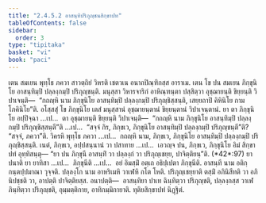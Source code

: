 ```yaml
---
title: "2.4.5.2 อาสนฺทิปริภุญฺชนสิกฺขาปท"
tableOfContents: false
sidebar:
  order: 3
type: "tipitaka"
basket: "vi"
book: "paci"
---
```



<DynamicBreadcrumb />

<Division number="982" book="paci">

<Paragraph number="3002" book="paci">
เตน สมเยน พุทฺโธ ภควา สาวตฺถิยํ วิหรติ เชตวเน อนาถปิณฺฑิกสฺส อาราเม. เตน โข ปน สมเยน ภิกฺขุนิโย อาสนฺทิมฺปิ ปลฺลงฺกมฺปิ ปริภุญฺชนฺติ. มนุสฺสา วิหารจาริกํ อาหิณฺฑนฺตา ปสฺสิตฺวา อุชฺฌายนฺติ ขิยฺยนฺติ วิปาเจนฺติ—  “กถญฺหิ นาม ภิกฺขุนิโย อาสนฺทิมฺปิ ปลฺลงฺกมฺปิ ปริภุญฺชิสฺสนฺติ, เสยฺยถาปิ คิหินิโย กามโภคินิโย”ติ.
</Paragraph>

<Paragraph number="3003" book="paci">
อโสฺสสุํ โข ภิกฺขุนิโย เตสํ มนุสฺสานํ อุชฺฌายนฺตานํ ขิยฺยนฺตานํ วิปาเจนฺตานํ. ยา ตา ภิกฺขุนิโย อปฺปิจฺฉา …เป…  ตา อุชฺฌายนฺติ ขิยฺยนฺติ วิปาเจนฺติ—  “กถญฺหิ นาม ภิกฺขุนิโย อาสนฺทิมฺปิ ปลฺลงฺกมฺปิ ปริภุญฺชิสฺสนฺตี”ติ …เป…  “สจฺจํ กิร, ภิกฺขเว, ภิกฺขุนิโย อาสนฺทิมฺปิ ปลฺลงฺกมฺปิ ปริภุญฺชนฺตี”ติ? “สจฺจํ, ภควา”ติ. วิครหิ พุทฺโธ ภควา …เป…  กถญฺหิ นาม, ภิกฺขเว, ภิกฺขุนิโย อาสนฺทิมฺปิ ปลฺลงฺกมฺปิ ปริภุญฺชิสฺสนฺติ. เนตํ, ภิกฺขเว, อปฺปสนฺนานํ วา ปสาทาย …เป…  เอวญฺจ ปน, ภิกฺขเว, ภิกฺขุนิโย อิมํ สิกฺขาปทํ อุทฺทิสนฺตุ—
</Paragraph>

</Division>
<Division number="983" book="paci">

<Paragraph number="3004" book="paci">
<Emphasis>“ยา ปน ภิกฺขุนี อาสนฺทิํ วา ปลฺลงฺกํ วา ปริภุญฺเชยฺย, ปาจิตฺติยนฺ”</Emphasis>ติ. (*42*:<Emphasis>97</Emphasis>)
</Paragraph>

</Division>
<Division number="984" book="paci">

<Paragraph number="3005" book="paci">
<Emphasis>ยา ปนา</Emphasis>ติ ยา ยาทิสา …เป…  <Emphasis>ภิกฺขุนี</Emphasis>ติ …เป…  อยํ อิมสฺมิํ อตฺเถ อธิปฺเปตา ภิกฺขุนีติ.
</Paragraph>

<Paragraph number="3006" book="paci">
<Emphasis>อาสนฺที</Emphasis> นาม อติกฺกนฺตปฺปมาณา วุจฺจติ.
</Paragraph>

<Paragraph number="3007" book="paci">
<Emphasis>ปลฺลงฺโก</Emphasis> นาม อาหริเมหิ วาเฬหิ กโต โหติ.
</Paragraph>

<Paragraph number="3008" book="paci">
<Emphasis>ปริภุญฺเชยฺยา</Emphasis>ติ ตสฺมิํ อภินิสีทติ วา อภินิปชฺชติ วา, อาปตฺติ ปาจิตฺติยสฺส.
</Paragraph>

</Division>
<Division number="985" book="paci">

<Paragraph number="3009" book="paci">
อนาปตฺติ—  อาสนฺทิยา ปาเท ฉินฺทิตฺวา ปริภุญฺชติ, ปลฺลงฺกสฺส วาเฬ ภินฺทิตฺวา ปริภุญฺชติ, อุมฺมตฺติกาย, อาทิกมฺมิกายาติ.

</Paragraph>
</Division>

<Paragraph number="3010" type="center" book="paci">
ทุติยสิกฺขาปทํ นิฏฺฐิตํ.
</Paragraph>